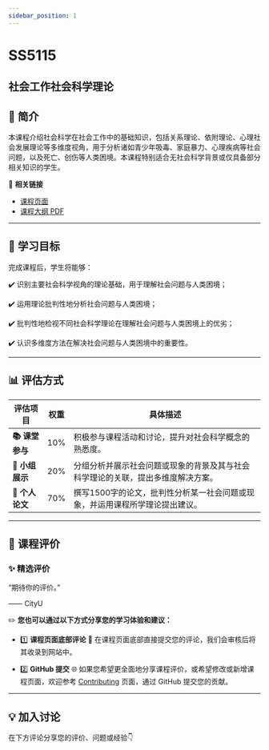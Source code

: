 ```yaml
---
sidebar_position: 1
---
```


# SS5115
## 社会工作社会科学理论

## **📘 简介**
本课程介绍社会科学在社会工作中的基础知识，包括关系理论、依附理论、心理社会发展理论等多维度视角，用于分析诸如青少年吸毒、家庭暴力、心理疾病等社会问题，以及死亡、创伤等人类困境。本课程特别适合无社会科学背景或仅具备部分相关知识的学生。

🔗 **相关链接**
- [课程页面](https://www.cityu.edu.hk/catalogue/pg/202526/course/SS5115.htm)
- [课程大纲 PDF](https://www.cityu.edu.hk/catalogue/pg/202526/course/SS5115.pdf)

---

## **🎯 学习目标**

完成课程后，学生将能够：

✔️ 识别主要社会科学视角的理论基础，用于理解社会问题与人类困境；

✔️ 运用理论批判性地分析社会问题与人类困境；

✔️ 批判性地检视不同社会科学理论在理解社会问题与人类困境上的优劣；

✔️ 认识多维度方法在解决社会问题与人类困境中的重要性。

---

## **📊 评估方式**

| **评估项目**             | **权重** | **具体描述**                                                                                       |
|------------------------|---------|---------------------------------------------------------------------------------------------------|
| **📚 课堂参与**          | 10%     | 积极参与课程活动和讨论，提升对社会科学概念的熟悉度。                                                       |
| **🎤 小组展示**          | 20%     | 分组分析并展示社会问题或现象的背景及其与社会科学理论的关联，提出多维度解决方案。                                   |
| **📄 个人论文**          | 70%     | 撰写1500字的论文，批判性分析某一社会问题或现象，并运用课程所学理论提出建议。                                      |

---

## **💬 课程评价**

### ✨ **精选评价**
<div className={commentStyles.commentBox}>
    <p className={commentStyles.commentText}>
        “期待你的评价。”
    </p>
    <p className={commentStyles.commentAuthor}>—— CityU</p>
</div>

✏️ **您也可以通过以下方式分享您的学习体验和建议：**

- 1️⃣ **课程页面底部评论**
💬 在课程页面底部直接提交您的评论，我们会审核后将其收录到网站中。

- 2️⃣ **GitHub 提交**
🌐 如果您希望更全面地分享课程评价，或希望修改或新增课程页面，欢迎参考 [Contributing](/contributing) 页面，通过 GitHub 提交您的贡献。

---

## **💡 加入讨论**

在下方评论分享您的评价、问题或经验👇
<Utterances />
